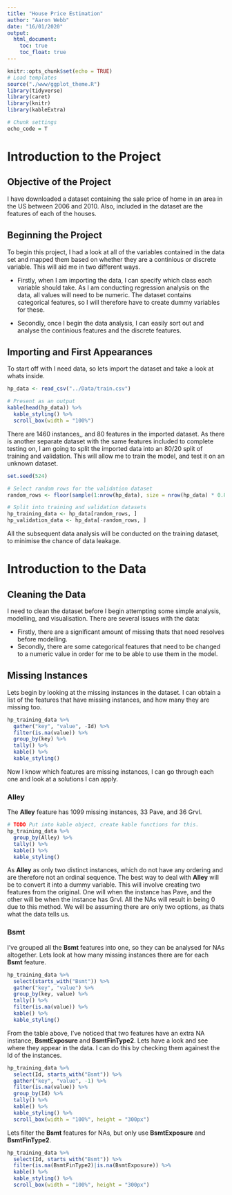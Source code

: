 ```yaml
---
title: "House Price Estimation"
author: "Aaron Webb"
date: "16/01/2020"
output: 
  html_document:
    toc: true
    toc_float: true
---
```


```r
knitr::opts_chunk$set(echo = TRUE)
# Load templates
source("./www/ggplot_theme.R")
library(tidyverse)
library(caret)
library(knitr)
library(kableExtra)

# Chunk settings
echo_code = T
```

# Introduction to the Project
## Objective of the Project

I have downloaded a dataset containing the sale price of home in an area in the US between 2006 and 2010.
Also, included in the dataset are the features of each of the houses.

## Beginning the Project
To begin this project, I had a look at all of the variables contained in the data set
and mapped them based on whether they are a continious or discrete variable. 
This will aid me in two different ways.

* Firstly, when I am importing the data, I can specify which class each variable should take.
  As I am conducting regression analysis on the data, all values will need to be numeric. The dataset 
  contains categorical features, so I will therefore have to create dummy variables for these.

* Secondly, once I begin the data analysis, I can easily sort out and analyse the continious features 
  and the discrete features.

## Importing and First Appearances
To start off with I need data, so lets import the dataset and take a look at whats inside. 

```r
hp_data <- read_csv("../Data/train.csv")

# Present as an output
kable(head(hp_data)) %>%
  kable_styling() %>%
  scroll_box(width = "100%")
```

There are 1460 instances,, and 80 features in the imported dataset.
As there is another separate dataset with the same features included to complete testing on, 
I am going to split the imported data into an 80/20 split of training and validation. 
This will allow me to train the model, and test it on an unknown dataset. 

```r
set.seed(524)

# Select random rows for the validation dataset
random_rows <- floor(sample(1:nrow(hp_data), size = nrow(hp_data) * 0.8))

# Split into training and validation datasets
hp_training_data <- hp_data[random_rows, ]
hp_validation_data <- hp_data[-random_rows, ]
```

All the subsequent data analysis will be conducted on the training dataset, to minimise the chance of data leakage.

# Introduction to the Data
## Cleaning the Data

I need to clean the dataset before I begin attempting some simple analysis, modelling, and visualisation.
There are several issues with the data: 

* Firstly, there are a significant amount of missing thats that need resolves before modelling.
* Secondly, there are some categorical features that need to be changed to a numeric value in order for me to be able to use them in the model.



## Missing Instances {.tabset}
Lets begin by looking at the missing instances in the dataset.
I can obtain a list of the features that have missing instances, and how many they are missing too.

```r
hp_training_data %>%
  gather("key", "value", -Id) %>%
  filter(is.na(value)) %>%
  group_by(key) %>% 
  tally() %>%
  kable() %>%
  kable_styling()
```

Now I know which features are missing instances, I can go through each one and look at a solutions I can apply.

### Alley
The **Alley** feature has 1099 missing instances, 33 Pave, and 36 Grvl.

```r
# TODO Put into kable object, create kable functions for this.
hp_training_data %>%
  group_by(Alley) %>%
  tally() %>%
  kable() %>%
  kable_styling()
```

As **Alley** as only two distinct instances, which do not have any ordering and are therefore not an ordinal sequence. 
The best way to deal with **Alley** will be to convert it into a dummy variable. 
This will involve creating two features from the original.
One will when the instance has Pave, and the other will be when the instance has Grvl. 
All the NAs will result in being 0 due to this method. We will be assuming there are only two options, as thats what the data tells us.

### Bsmt

I've grouped all the **Bsmt** features into one, so they can be analysed for NAs altogether.
Lets look at how many missing instances there are for each **Bsmt** feature.

```r
hp_training_data %>%
  select(starts_with("Bsmt")) %>%
  gather("key", "value") %>%
  group_by(key, value) %>%
  tally() %>%
  filter(is.na(value)) %>%
  kable() %>%
  kable_styling()
```


From the table above, I've noticed that two features have an extra NA instance, 
**BsmtExposure** and **BsmtFinType2**. Lets have a look and see where they appear in the data.
I can do this by checking them againest the Id of the instances.

```r
hp_training_data %>%
  select(Id, starts_with("Bsmt")) %>%
  gather("key", "value", -1) %>%
  filter(is.na(value)) %>%
  group_by(Id) %>%
  tally() %>%
  kable() %>%
  kable_styling() %>%
  scroll_box(width = "100%", height = "300px")
```

Lets filter the **Bsmt** features for NAs, but only use **BsmtExposure** and **BsmtFinType2**.

```r
hp_training_data %>%
  select(Id, starts_with("Bsmt")) %>%
  filter(is.na(BsmtFinType2)|is.na(BsmtExposure)) %>%
  kable() %>%
  kable_styling() %>%
  scroll_box(width = "100%", height = "300px")
```





